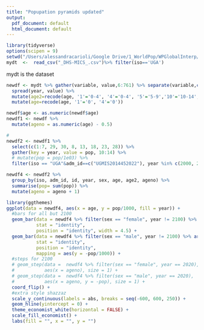 ```yaml
---
title: "Popupation pyramids updated"
output:
  pdf_document: default
  html_document: default
---
```



```r
library(tidyverse)
options(scipen = 9)
setwd("/Users/alessandracarioli/Google Drive/1_WorldPop/WPGlobalInterp/_FINAL_/OUTPUT/_MYDATA_/ALL")
mydt  <-  read_csv("_DHS-MICS_.csv")%>% filter(iso=='UGA')
```


mydt is the dataset

```r
newdf <- mydt %>% gather(variable, value,6:761) %>% separate(variable,c('year','sex', 'age'), sep='_') %>% mutate(sex=if_else(sex=='F','female','male')) %>% 
  spread(year, value) %>% 
  mutate(age2=recode(age, '1'='0-4', '4'='0-4', '5'='5-9','10'='10-14','15'='15-19', '20'='20-24', '25'= '25-29', '30'='30-34', '35'='35-39', '40'='40-44', '45'='45-49', '50'='50-54', '55'='55-59', '60'='60-64', '65'='65-69', '70'='70-74', '75'='75-79', '80'='80+')) %>% 
  mutate(age=recode(age, '1'='0', '4'='0'))

newdf$age <- as.numeric(newdf$age)
newdf1 <- newdf %>% 
  mutate(ageno = as.numeric(age) - 0.5)

#
newdf2 <- newdf1 %>%
  select(c(1:7, 29, 30, 8, 13, 18, 23, 28)) %>%
  gather(key = year, value = pop, 10:14) %>%
  # mutate(pop = pop/1e03) %>%
  filter(iso == "UGA"&adm_id==c("UGMIS2014452022"), year %in% c(2000, 2005, 2010, 2015, 2020))

newdf4 <- newdf2 %>%
  group_by(iso, adm_id, id, year, sex, age, age2, ageno) %>% 
  summarise(pop= sum(pop)) %>%
  mutate(ageno = ageno + 1)

library(ggthemes) 
ggplot(data = newdf4, aes(x = age, y = pop/1000, fill = year)) +
  #bars for all but 2100
  geom_bar(data = newdf4 %>% filter(sex == "female", year != 2100) %>% arrange(rev(year)),
           stat = "identity",
           position = "identity", width = 4.5) +
  geom_bar(data = newdf4 %>% filter(sex == "male", year != 2100) %>% arrange(rev(year)),
           stat = "identity",
           position = "identity",
           mapping = aes(y = -pop/1000)) +
  #steps for 2100
  # geom_step(data =  newdf4 %>% filter(sex == "female", year == 2020),
  #           aes(x = ageno), size = 1) +
  # geom_step(data =  newdf4 %>% filter(sex == "male", year == 2020),
  #           aes(x = ageno, y = -pop), size = 1) +
  coord_flip() +
  #extra style shazzaz
  scale_y_continuous(labels = abs, breaks = seq(-600, 600, 250)) +
  geom_hline(yintercept = 0) +
  theme_economist_white(horizontal = FALSE) +
  scale_fill_economist() +
  labs(fill = "", x = "", y = "")

```


